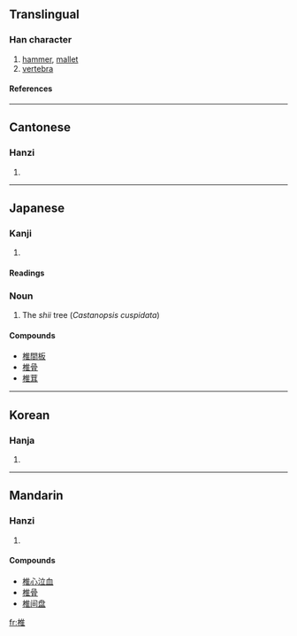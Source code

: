 ==Translingual==
===Han character===
{{Han char|rn=75|rad=木|as=08|sn=12|four=4091<sub>4</sub>|canj=木人土 (DOG)}}
# [[hammer]], [[mallet]]
# [[vertebra]]
====References====
{{Han ref|kx=0536.110|dkj=15024|dj=0924.010|hdz=21233.100|uh=690E|ud=26894|bh=B4D5|bd=46293}}

----
==Cantonese==
===Hanzi===
{{yue-hanzi|jyut=|y=cheui4, jeui1}}
# {{defn|Cantonese}}

----
== Japanese ==
=== Kanji ===
{{ja-kanji|grade=|rs=木08}}
# {{defn|Japanese}} 
====Readings====
{{ja-readings|on=[[つい]] (tsui), [[すい]] (sui)|kun=[[つち]] (tsuchi), [[うつ]] (utsu), [[しい]] (shii)}}

===Noun===
# The ''shii'' tree (''Castanopsis cuspidata'')

====Compounds====
*[[椎間板]]
*[[椎骨]]
*[[椎茸]]

----

==Korean==
===Hanja===
{{ko-hanja|hangeul=[[추]]|eumhun=|rv=chu|mr=ch'u|y=chwu}}
# {{defn|Korean}}

----
==Mandarin==
===Hanzi===
{{cmn-hanzi|pin=[[zhuī]] ([[zhui1]]), [[chuí]] ([[chui2]])|wg=chui<sup>1</sup>}}
# {{defn|Mandarin}}

====Compounds====
*[[椎心泣血]]
*[[椎骨]]
*[[椎间盘]]

[[fr:椎]]